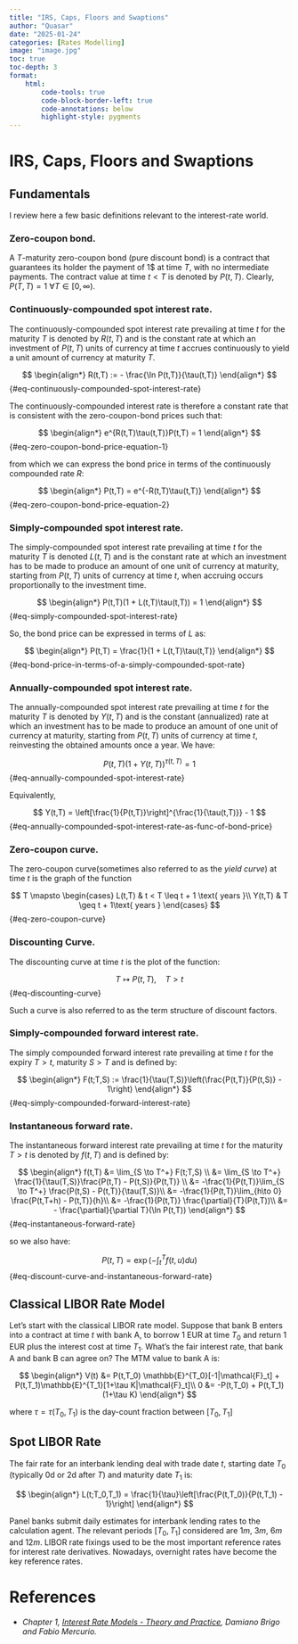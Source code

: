 ```yaml
---
title: "IRS, Caps, Floors and Swaptions"
author: "Quasar"
date: "2025-01-24"
categories: [Rates Modelling]      
image: "image.jpg"
toc: true
toc-depth: 3
format:
    html:
        code-tools: true
        code-block-border-left: true
        code-annotations: below
        highlight-style: pygments
---
```


# IRS, Caps, Floors and Swaptions

## Fundamentals

I review here a few basic definitions relevant to the interest-rate world. 

:::{#def-zero-coupon-bond}

### Zero-coupon bond. 

A $T$-maturity zero-coupon bond (pure discount bond) is a contract that guarantees its holder the payment of $1\$$ at time $T$, with no intermediate payments. The contract value at time $t < T$ is denoted by $P(t,T)$. Clearly, $P(T,T) = 1$ $\forall T\in[0,\infty)$.
:::

:::{#def-continuously-compounded-spot-interest-rate}

### Continuously-compounded spot interest rate.

The continuously-compounded spot interest rate prevailing at time $t$ for the maturity $T$ is denoted by $R(t,T)$ and is the constant rate at which an investment of $P(t,T)$ units of currency at time $t$ accrues continuously to yield a unit amount of currency at maturity $T$.

$$
\begin{align*}
R(t,T) := - \frac{\ln P(t,T)}{\tau(t,T)}
\end{align*}
$${#eq-continuously-compounded-spot-interest-rate}

The continuously-compounded interest rate is therefore a constant rate that is consistent with the zero-coupon-bond prices such that:

$$
\begin{align*}
e^{R(t,T)\tau(t,T)}P(t,T) = 1
\end{align*}
$${#eq-zero-coupon-bond-price-equation-1}

from which we can express the bond price in terms of the continuously compounded rate $R$:

$$
\begin{align*}
P(t,T) = e^{-R(t,T)\tau(t,T)}
\end{align*}
$${#eq-zero-coupon-bond-price-equation-2}
:::

:::{#def-simply-compounded-spot-interest-rate}

### Simply-compounded spot interest rate.
The simply-compounded spot interest rate prevailing at time $t$ for the maturity $T$ is denoted $L(t,T)$ and is the constant rate at which an investment has to be made to produce an amount of one unit of currency at maturity, starting from $P(t,T)$ units of currency at time $t$, when accruing occurs proportionally to the investment time. 

$$
\begin{align*}
P(t,T)(1 + L(t,T)\tau(t,T)) = 1
\end{align*}
$${#eq-simply-compounded-spot-interest-rate}

So, the bond price can be expressed in terms of $L$ as:

$$
\begin{align*}
P(t,T) = \frac{1}{1 + L(t,T)\tau(t,T)}
\end{align*}
$${#eq-bond-price-in-terms-of-a-simply-compounded-spot-rate}
:::

:::{#def-annually-compounded-spot-interest-rate}

### Annually-compounded spot interest rate.

The annually-compounded spot interest rate prevailing at time $t$ for the maturity $T$ is denoted by $Y(t,T)$ and is the constant (annualized) rate at which an investment has to be made to produce an amount of one unit of currency at maturity, starting from $P(t,T)$ units of currency at time $t$, reinvesting the obtained amounts once a year. We have:

$$
P(t,T)(1+Y(t,T))^{\tau(t,T)} = 1
$${#eq-annually-compounded-spot-interest-rate}
:::

Equivalently,

$$
Y(t,T) = \left[\frac{1}{P(t,T)}\right]^{\frac{1}{\tau(t,T)}} - 1
$${#eq-annually-compounded-spot-interest-rate-as-func-of-bond-price}

:::{#def-zero-coupon-curve}

### Zero-coupon curve.
The zero-coupon curve(sometimes also referred to as the *yield curve*) at time $t$ is the graph of the function

$$
T \mapsto \begin{cases} 
L(t,T) & t < T \leq t + 1 \text{ years }\\
Y(t,T) & T \geq t + 1\text{ years }
\end{cases}
$${#eq-zero-coupon-curve}
:::

:::{#def-discounting-curve}

### Discounting Curve.
The discounting curve at time $t$ is the plot of the function:

$$
T \mapsto P(t,T), \quad T > t
$${#eq-discounting-curve}

Such a curve is also referred to as the term structure of discount factors.
:::

:::{#def-simply-compounded-forward-rate}

### Simply-compounded forward interest rate.

The simply compounded forward interest rate prevailing at time $t$ for the expiry $T > t$, maturity $S > T$ and is defined by:

$$
\begin{align*}
F(t;T,S) := \frac{1}{\tau(T,S)}\left(\frac{P(t,T)}{P(t,S)} - 1\right)
\end{align*}
$${#eq-simply-compounded-forward-interest-rate}
:::

:::{#def-instantaneous-forward-rate}

### Instantaneous forward rate. 

The instantaneous forward interest rate prevailing at time $t$ for the maturity $T > t$ is denoted by $f(t,T)$ and is defined by:

$$
\begin{align*}
f(t,T) &= \lim_{S \to T^+} F(t;T,S) \\
&= \lim_{S \to T^+} \frac{1}{\tau(T,S)}\frac{P(t,T) - P(t,S)}{P(t,T)} \\
&= -\frac{1}{P(t,T)}\lim_{S \to T^+} \frac{P(t,S) - P(t,T)}{\tau(T,S)}\\
&= -\frac{1}{P(t,T)}\lim_{h\to 0} \frac{P(t,T+h) - P(t,T)}{h}\\
&= -\frac{1}{P(t,T)} \frac{\partial}{T}(P(t,T))\\
&= - \frac{\partial}{\partial T}(\ln P(t,T))
\end{align*}
$${#eq-instantaneous-forward-rate}

so we also have:

$$
P(t,T) = \exp\left(-\int_{t}^T f(t,u)du\right)
$${#eq-discount-curve-and-instantaneous-forward-rate}
:::

## Classical LIBOR Rate Model

Let's start with the classical LIBOR rate model. Suppose that bank B enters into a contract at time $t$ with bank A, to borrow 1 EUR at time $T_0$ and return 1 EUR plus the interest cost at time $T_1$. What's the fair interest rate, that bank A and bank B can agree on? The MTM value to bank A is:

$$
\begin{align*}
V(t) &= P(t,T_0) \mathbb{E}^{T_0}[-1|\mathcal{F}_t] + P(t,T_1)\mathbb{E}^{T_1}[1+\tau K|\mathcal{F}_t]\\
0 &= -P(t,T_0) + P(t,T_1)(1+\tau K)
\end{align*}
$$

where $\tau=\tau(T_0,T_1)$ is the day-count fraction between $[T_0,T_1]$ 

## Spot LIBOR Rate

The fair rate for an interbank lending deal with trade date $t$, starting date $T_0$ (typically 0d or 2d after $T$) and maturity date $T_1$ is:

$$
\begin{align*}
L(t;T_0,T_1) = \frac{1}{\tau}\left[\frac{P(t,T_0)}{P(t,T_1) - 1}\right]
\end{align*}
$$

Panel banks submit daily estimates for interbank lending rates to the calculation agent. The relevant periods $[T_0,T_1]$ considered are $1m$, $3m$, $6m$ and $12m$. LIBOR rate fixings used to be the most important reference rates for interest rate derivatives. Nowadays, overnight rates have become the key reference rates.

# References {.appendix}

- *Chapter 1, [Interest Rate Models - Theory and Practice](https://www.amazon.co.uk/Interest-Rate-Models-Practice-Inflation/dp/3540221492), Damiano Brigo and Fabio Mercurio.*